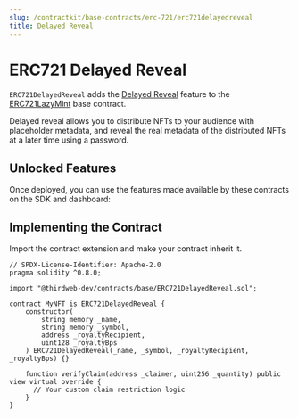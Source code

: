 ```yaml
---
slug: /contractkit/base-contracts/erc-721/erc721delayedreveal
title: Delayed Reveal
---
```



# ERC721 Delayed Reveal

`ERC721DelayedReveal` adds the [Delayed Reveal](/contractkit/extension-contracts/delayedreveal) feature to
the [ERC721LazyMint](/contractkit/base-contracts/erc-721/erc721lazymint) base contract.

<div style={{ marginBottom: 24 }}>
  <ViewContractCodeButton
    link="https://github.com/thirdweb-dev/contracts/blob/main/contracts/base/ERC721DelayedReveal.sol"
    name="ERC721DelayedReveal"
  />
</div>

Delayed reveal allows you to distribute NFTs to your audience with placeholder metadata, and reveal the real metadata of the distributed NFTs at a later time using a password.

<div className="row" style={{ marginBottom: 24 }}>
  <div className="col col--12" style={{ marginTop: 8 }}>
    <QuickstartCard
      name="Learn more about delayed reveal"
      link="https://blog.thirdweb.com/delayed-reveal-nfts"
      image="/assets/icons/sdks.png"
    />
  </div>
</div>

## Unlocked Features

Once deployed, you can use the features made available by these contracts on the SDK and dashboard:

<div className="row" style={{ marginBottom: 24, flexWrap: 'wrap' }}>
<div className="col col--4" style={{padding:8}} >
  <QuickstartCard
    name="ERC721 Standard"
    link="/typescript/sdk.erc721"
    image="/assets/icons/nft.png"
  />
</div>

<div className="col col--4" style={{ padding: 8 }}>
  <QuickstartCard
    name="Supply"
    link="/typescript/sdk.erc721supply"
    image="/assets/icons/nft.png"
  />
</div>

<div className="col col--4" style={{ padding: 8 }}>
  <QuickstartCard
    name="Burnable"
    link="/typescript/sdk.erc721burnable"
    image="/assets/icons/nft.png"
  />
</div>

<div className="col col--4" style={{ padding: 8 }}>
  <QuickstartCard
    name="Lazy Minting"
    link="/typescript/sdk.erc721lazymintable"
    image="/assets/icons/nft.png"
  />
</div>

<div className="col col--4" style={{ padding: 8 }}>
  <QuickstartCard
    name="Claimable"
    link="/typescript/sdk.erc721claimconditions"
    image="/assets/icons/nft.png"
  />
</div>

<div className="col col--4" style={{ padding: 8 }}>
  <QuickstartCard
    name="Delayed Reveal"
    link="/typescript/sdk.delayedreveal721"
    image="/assets/icons/nft.png"
  />
</div>

<div className="col col--4" style={{ padding: 8 }}>
  <QuickstartCard
    name="Contract Metadata"
    link="/typescript/sdk.contractmetadata"
    image="/assets/icons/general.png"
  />
</div>

<div className="col col--4" style={{ padding: 8 }}>
  <QuickstartCard
    name="Ownable"
    link="/contractkit/extension-contracts/ownable"
    image="/assets/icons/general.png"
  />
</div>

<div className="col col--4" style={{ padding: 8 }}>
  <QuickstartCard
    name="Royalties"
    link="/typescript/sdk.contractroyalty"
    image="/assets/icons/general.png"
  />
</div>

</div>

## Implementing the Contract

Import the contract extension and make your contract inherit it.

```solidity
// SPDX-License-Identifier: Apache-2.0
pragma solidity ^0.8.0;

import "@thirdweb-dev/contracts/base/ERC721DelayedReveal.sol";

contract MyNFT is ERC721DelayedReveal {
    constructor(
        string memory _name,
        string memory _symbol,
        address _royaltyRecipient,
        uint128 _royaltyBps
    ) ERC721DelayedReveal(_name, _symbol, _royaltyRecipient, _royaltyBps) {}

    function verifyClaim(address _claimer, uint256 _quantity) public view virtual override {
      // Your custom claim restriction logic
    }
}
```
